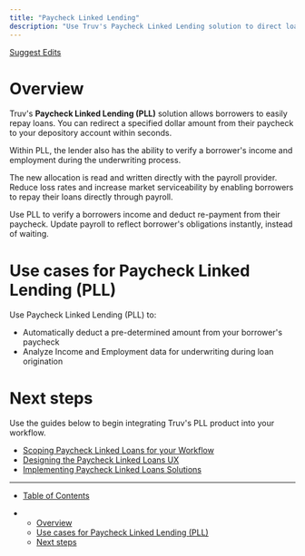 ```yaml
---
title: "Paycheck Linked Lending"
description: "Use Truv's Paycheck Linked Lending solution to direct loan payments from paychecks."
---
```


[Suggest Edits](/edit/paycheck-linked-loans)

# Overview

Truv's **Paycheck Linked Lending (PLL)** solution allows borrowers to easily repay loans. You can redirect a specified dollar amount from their paycheck to your depository account within seconds.

Within PLL, the lender also has the ability to verify a borrower's income and employment during the underwriting process.

The new allocation is read and written directly with the payroll provider. Reduce loss rates and increase market serviceability by enabling borrowers to repay their loans directly through payroll.

Use PLL to verify a borrowers income and deduct re-payment from their paycheck. Update payroll to reflect borrower's obligations instantly, instead of waiting.

# Use cases for Paycheck Linked Lending (PLL)

Use Paycheck Linked Lending (PLL) to:

* Automatically deduct a pre-determined amount from your borrower's paycheck
* Analyze Income and Employment data for underwriting during loan origination

# Next steps

Use the guides below to begin integrating Truv's PLL product into your workflow.

* [Scoping Paycheck Linked Loans for your Workflow](/docs/embedding-paycheck-linked-loans-in-your-workflow)
* [Designing the Paycheck Linked Loans UX](/docs/ux-design-paycheck-linked-loans)
* [Implementing Paycheck Linked Loans Solutions](/docs/implementation-paycheck-linked-loans)

***

* [Table of Contents](#)

* * [Overview](#overview)
  * [Use cases for Paycheck Linked Lending (PLL)](#use-cases-for-paycheck-linked-lending-pll)
  * [Next steps](#next-steps)
